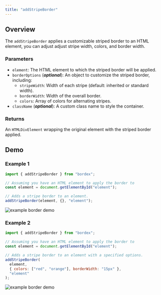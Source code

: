 ```yaml
---
title: "addStripeBorder"
---
```



## Overview

The `addStripeBorder` applies a customizable striped border to an HTML element, you can adjust adjust stripe width, colors, and border width.

### Parameters

- `element`: The HTML element to which the striped border will be applied.
- `borderOptions` (**_optional_**): An object to customize the striped border, including:
  - `stripeWidth`: Width of each stripe (default: inherited or standard width).
  - `borderWidth`: Width of the overall border.
  - `colors`: Array of colors for alternating stripes.
- `className` (**_optional_**): A custom class name to style the container.

### Returns

An `HTMLDivElement` wrapping the original element with the striped border applied.

## Demo

<NoteAdmonition />

### Example 1

```js
import { addStripeBorder } from "bordex";

// Assuming you have an HTML element to apply the border to
const element = document.getElementById("element");

// Adds a stripe border to an element.
addStripeBorder(element, {}, "element");
```

![example border demo](/border-style-images/stripe-border-demo.jpg)

### Example 2

```js
import { addStripeBorder } from "bordex";

// Assuming you have an HTML element to apply the border to
const element = document.getElementById("element");

// Adds a stripe border to an element with a specified options.
addStripeBorder(
  element,
  { colors: ["red", "orange"], borderWidth: "15px" },
  "element"
);
```

![example border demo](/border-style-images/stripe-border-demo-options.jpg)
